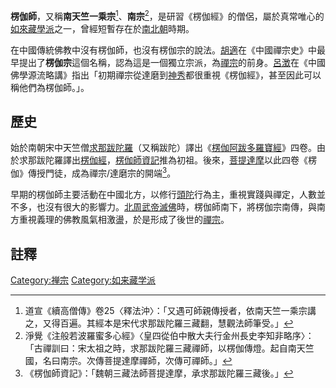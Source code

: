 {{佛教}}
'''楞伽師'''，又稱'''南天竺一乘宗'''<ref>道宣《續高僧傳》卷25〈釋法沖〉：「又遇可師親傳授者，依南天竺一乘宗講之，又得百遍。其經本是宋代求那跋陀羅三藏翻，慧觀法師筆受。」</ref>、'''南宗'''<ref>淨覺《注般若波羅蜜多心經》〈皇四從伯中散大夫行金州長史李知非略序〉：「古禪訓曰：宋太祖之時，求那跋陀羅三藏禪師，以楞伽傳燈。起自南天竺國，名曰南宗。次傳菩提達摩禪師，次傳可禪師。」</ref>，是研習《楞伽經》的僧侶，屬於真常唯心的[[如來藏學派|如來藏學派]]之一，曾經短暫存在於[[南北朝|南北朝]]時期。

在中國傳統佛教中沒有楞伽師，也沒有楞伽宗的說法。[[胡適|胡適]]在《中國禪宗史》中最早提出了'''楞伽宗'''這個名稱，認為這是一個獨立宗派，為[[禪宗|禪宗]]的前身。[[呂澂|呂澂]]在《中國佛學源流略講》指出「初期禪宗從達磨到[[神秀|神秀]]都很重視《楞伽經》，甚至因此可以稱他們為楞伽師。」。

==歷史==
始於南朝宋中天竺僧[[求那跋陀羅|求那跋陀羅]]（又稱跋陀）譯出《[[楞伽經|楞伽阿跋多羅寶經]]》四卷。由於求那跋陀羅譯出[[楞伽經|楞伽經]]，[[楞伽師資記|楞伽師資記]]推為初祖。後來，[[菩提達摩|菩提達摩]]以此四卷《楞伽》傳授門徒，成為禪宗/達磨宗的開端<ref>《楞伽師資記》：「魏朝三藏法師菩提達摩，承求那跋陀羅三藏後。」</ref>。

早期的楞伽師主要活動在中國北方，以修行[[頭陀|頭陀]]行為主，重視實踐與禪定，人數並不多，也沒有很大的影響力。[[北周武帝滅佛|北周武帝滅佛]]時，楞伽師南下，將楞伽宗南傳，與南方重視義理的佛教風氣相激盪，於是形成了後世的[[禪宗|禪宗]]。

==註釋==
{{reflist}}

{{禪宗}}
{{漢傳佛教}}
[[Category:禅宗|Category:禅宗]]
[[Category:如来藏学派|Category:如来藏学派]]